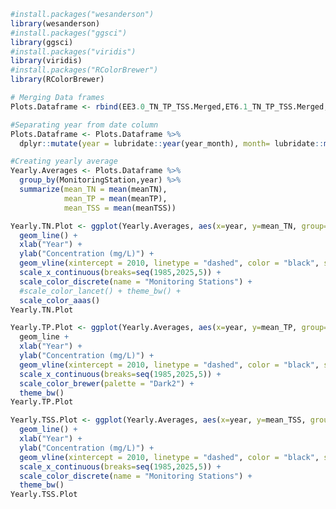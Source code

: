 ``` r
#install.packages("wesanderson")
library(wesanderson)
#install.packages("ggsci")
library(ggsci)
#install.packages("viridis")
library(viridis)
#install.packages("RColorBrewer")
library(RColorBrewer)

# Merging Data frames
Plots.Dataframe <- rbind(EE3.0_TN_TP_TSS.Merged,ET6.1_TN_TP_TSS.Merged,ET6.2_TN_TP_TSS.Merged,ET7.1_TN_TP_TSS.Merged,ET8.1_TN_TP_TSS.Merged,ET9.1_TN_TP_TSS.Merged,ET10.1_TN_TP_TSS.Merged)

#Separating year from date column
Plots.Dataframe <- Plots.Dataframe %>% 
  dplyr::mutate(year = lubridate::year(year_month), month= lubridate::month(year_month), day = lubridate::day(year_month))

#Creating yearly average
Yearly.Averages <- Plots.Dataframe %>%
  group_by(MonitoringStation,year) %>%
  summarize(mean_TN = mean(meanTN),
            mean_TP = mean(meanTP),
            mean_TSS = mean(meanTSS))
```

```r
Yearly.TN.Plot <- ggplot(Yearly.Averages, aes(x=year, y=mean_TN, group=MonitoringStation, color=MonitoringStation)) +
  geom_line() +
  xlab("Year") +
  ylab("Concentration (mg/L)") + 
  geom_vline(xintercept = 2010, linetype = "dashed", color = "black", size = 1) +
  scale_x_continuous(breaks=seq(1985,2025,5)) +
  scale_color_discrete(name = "Monitoring Stations") +
  #scale_color_lancet() + theme_bw() +
  scale_color_aaas()
Yearly.TN.Plot

Yearly.TP.Plot <- ggplot(Yearly.Averages, aes(x=year, y=mean_TP, group=MonitoringStation, color=MonitoringStation)) +
  geom_line +
  xlab("Year") +
  ylab("Concentration (mg/L)") + 
  geom_vline(xintercept = 2010, linetype = "dashed", color = "black", size = 1) +
  scale_x_continuous(breaks=seq(1985,2025,5)) +
  scale_color_brewer(palette = "Dark2") +
  theme_bw()
Yearly.TP.Plot

Yearly.TSS.Plot <- ggplot(Yearly.Averages, aes(x=year, y=mean_TSS, group=MonitoringStation, color=MonitoringStation)) +
  geom_line() +
  xlab("Year") +
  ylab("Concentration (mg/L)") + 
  geom_vline(xintercept = 2010, linetype = "dashed", color = "black", size = 1) +
  scale_x_continuous(breaks=seq(1985,2025,5)) +
  scale_color_discrete(name = "Monitoring Stations") +
  theme_bw()
Yearly.TSS.Plot
```